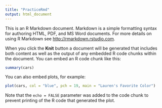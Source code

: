 ```yaml
---
title: "PracticeRmd"
output: html_document
---
```


This is an R Markdown document. Markdown is a simple formatting syntax for authoring HTML, PDF, and MS Word documents. For more details on using R Markdown see <http://rmarkdown.rstudio.com>.

When you click the **Knit** button a document will be generated that includes both content as well as the output of any embedded R code chunks within the document. You can embed an R code chunk like this:

```r
summary(cars)
```

You can also embed plots, for example:

```r
plot(cars, col = "blue", pch = 19, main = "Lauren's Favorite Color")
```

Note that the `echo = FALSE` parameter was added to the code chunk to prevent printing of the R code that generated the plot.
